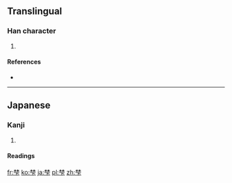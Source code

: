 ==Translingual==

===Han character===
{{Han char|rn=75|rad=木|as=07|sn=11|four=|canj=木木一卜 (DDMY)}}

# {{defn|Han|sort=木07}}

====References====
* {{Han ref|kx=0531.131|dkj=14910|hdz=21210.041|uh=68BA|ud=26810}}

----

==Japanese==

===Kanji===
{{ja-kanji|grade=|rs=木07}}

# {{defn|lang=ja|sort=木07}}

====Readings====
{{ja-readings|on=|kun=[[ふもと]] (fumoto)}}

[[fr:梺]]
[[ko:梺]]
[[ja:梺]]
[[pl:梺]]
[[zh:梺]]